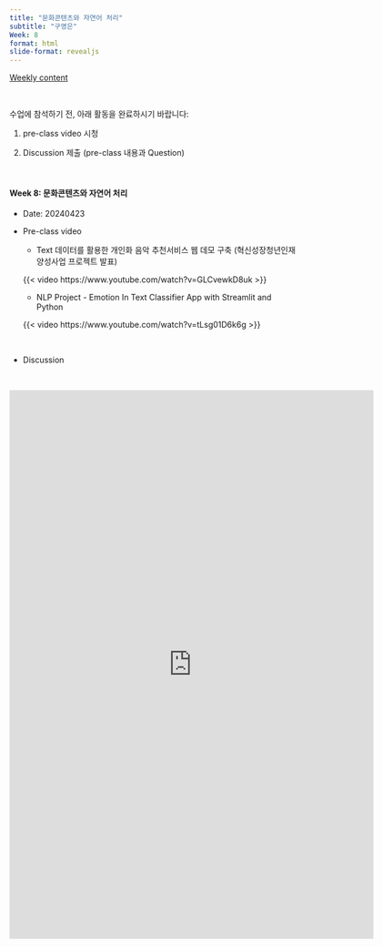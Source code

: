 ```yaml
---
title: "문화콘텐츠와 자연어 처리"
subtitle: "구영은" 
Week: 8
format: html
slide-format: revealjs
---
```


[Weekly content](https://changjunlee.com/teaching/cul_tech_101/weekly_2/)

<br>

수업에 참석하기 전, 아래 활동을 완료하시기 바랍니다:

1.  pre-class video 시청

2.  Discussion 제출 (pre-class 내용과 Question)

<br>

#### **Week 8: 문화콘텐츠와 자연어 처리**

-   Date: 20240423

-   Pre-class video

    -   Text 데이터를 활용한 개인화 음악 추천서비스 웹 데모 구축 (혁신성장청년인재양성사업 프로젝트 발표)

    {{< video https://www.youtube.com/watch?v=GLCvewkD8uk >}}

    -   NLP Project - Emotion In Text Classifier App with Streamlit and Python

    {{< video https://www.youtube.com/watch?v=tLsg01D6k6g >}}

<br>

-   Discussion

<br>

<iframe src="https://docs.google.com/forms/d/e/1FAIpQLSf3C0wOA_iO7biU5IN2K2jTAGuXBvqUnMboit4bmUjoo-4Q9g/viewform?embedded=true" width="640" height="964" frameborder="0" marginheight="0" marginwidth="0">로드 중…</iframe>
